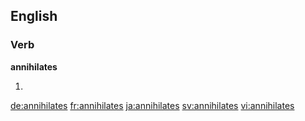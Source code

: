 ==English==

===Verb===
'''annihilates'''

# {{third-person singular of|annihilate}}

[[de:annihilates]]
[[fr:annihilates]]
[[ja:annihilates]]
[[sv:annihilates]]
[[vi:annihilates]]